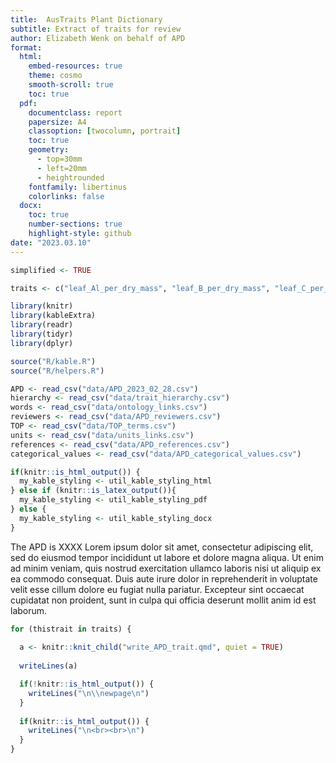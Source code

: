```yaml
---
title:  AusTraits Plant Dictionary
subtitle: Extract of traits for review
author: Elizabeth Wenk on behalf of APD
format:
  html:
    embed-resources: true
    theme: cosmo
    smooth-scroll: true
    toc: true
  pdf:
    documentclass: report
    papersize: A4
    classoption: [twocolumn, portrait]
    toc: true
    geometry:
      - top=30mm
      - left=20mm
      - heightrounded
    fontfamily: libertinus
    colorlinks: false
  docx:
    toc: true
    number-sections: true
    highlight-style: github
date: "2023.03.10"
---
```


```r
simplified <- TRUE

traits <- c("leaf_Al_per_dry_mass", "leaf_B_per_dry_mass", "leaf_C_per_dry_mass", "leaf_Ca_per_dry_mass", "leaf_Cl_per_dry_mass", "leaf_Cr_per_dry_mass", "leaf_Co_per_dry_mass", "leaf_Cu_per_dry_mass", "leaf_Fe_per_dry_mass", "leaf_K_per_area", "leaf_K_per_dry_mass", "leaf_Mg_per_dry_mass", "leaf_Mn_per_dry_mass", "leaf_Mo_per_dry_mass", "leaf_N_per_area", "leaf_N_per_dry_mass", "leaf_Na_per_dry_mass", "leaf_Ni_per_dry_mass", "leaf_P_per_area", "leaf_P_per_dry_mass")[1:2]
```


```r
library(knitr)
library(kableExtra)
library(readr)
library(tidyr)
library(dplyr)

source("R/kable.R")
source("R/helpers.R")

APD <- read_csv("data/APD_2023_02_28.csv")
hierarchy <- read_csv("data/trait_hierarchy.csv")
words <- read_csv("data/ontology_links.csv")
reviewers <- read_csv("data/APD_reviewers.csv")
TOP <- read_csv("data/TOP_terms.csv")
units <- read_csv("data/units_links.csv")
references <- read_csv("data/APD_references.csv")
categorical_values <- read_csv("data/APD_categorical_values.csv") 

if(knitr::is_html_output()) {
  my_kable_styling <- util_kable_styling_html
} else if (knitr::is_latex_output()){
  my_kable_styling <- util_kable_styling_pdf
} else {
  my_kable_styling <- util_kable_styling_docx
}
```

The APD is XXXX Lorem ipsum dolor sit amet, consectetur adipiscing elit, sed do eiusmod tempor incididunt ut labore et dolore magna aliqua. Ut enim ad minim veniam, quis nostrud exercitation ullamco laboris nisi ut aliquip ex ea commodo consequat. Duis aute irure dolor in reprehenderit in voluptate velit esse cillum dolore eu fugiat nulla pariatur. Excepteur sint occaecat cupidatat non proident, sunt in culpa qui officia deserunt mollit anim id est laborum.

```r

for (thistrait in traits) {
  
  a <- knitr::knit_child("write_APD_trait.qmd", quiet = TRUE)
  
  writeLines(a)

  if(!knitr::is_html_output()) {
    writeLines("\n\\newpage\n")
  }
  
  if(knitr::is_html_output()) {
    writeLines("\n<br><br>\n")
  }
}
```

